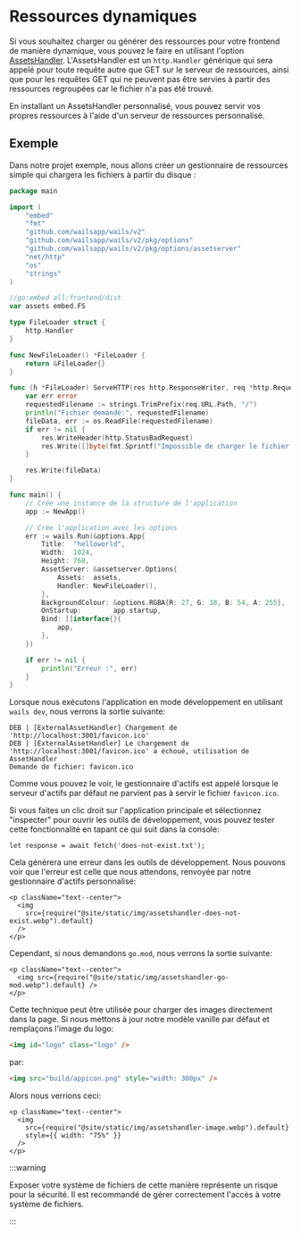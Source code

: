 # Ressources dynamiques

Si vous souhaitez charger ou générer des ressources pour votre frontend de manière dynamique, vous pouvez le faire en utilisant l'option [AssetsHandler](../reference/options#assetshandler). L'AssetsHandler est un `http.Handler` générique qui sera appelé pour toute requête autre que GET sur le serveur de ressources, ainsi que pour les requêtes GET qui ne peuvent pas être servies à partir des ressources regroupées car le fichier n'a pas été trouvé.

En installant un AssetsHandler personnalisé, vous pouvez servir vos propres ressources à l'aide d'un serveur de ressources personnalisé.

## Exemple

Dans notre projet exemple, nous allons créer un gestionnaire de ressources simple qui chargera les fichiers à partir du disque :

```go title=main.go {17-36,49}
package main

import (
	"embed"
	"fmt"
	"github.com/wailsapp/wails/v2"
	"github.com/wailsapp/wails/v2/pkg/options"
	"github.com/wailsapp/wails/v2/pkg/options/assetserver"
	"net/http"
	"os"
	"strings"
)

//go:embed all:frontend/dist
var assets embed.FS

type FileLoader struct {
	http.Handler
}

func NewFileLoader() *FileLoader {
	return &FileLoader{}
}

func (h *FileLoader) ServeHTTP(res http.ResponseWriter, req *http.Request) {
	var err error
	requestedFilename := strings.TrimPrefix(req.URL.Path, "/")
	println("Fichier demandé:", requestedFilename)
	fileData, err := os.ReadFile(requestedFilename)
	if err != nil {
		res.WriteHeader(http.StatusBadRequest)
		res.Write([]byte(fmt.Sprintf("Impossible de charger le fichier %s", requestedFilename)))
	}

	res.Write(fileData)
}

func main() {
	// Crée une instance de la structure de l'application
	app := NewApp()

	// Crée l'application avec les options
	err := wails.Run(&options.App{
		Title:  "helloworld",
		Width:  1024,
		Height: 768,
		AssetServer: &assetserver.Options{
			Assets:  assets,
			Handler: NewFileLoader(),
		},
		BackgroundColour: &options.RGBA{R: 27, G: 38, B: 54, A: 255},
		OnStartup:        app.startup,
		Bind: []interface{}{
			app,
		},
	})

	if err != nil {
		println("Erreur :", err)
	}
}
```

Lorsque nous exécutons l'application en mode développement en utilisant `wails dev`, nous verrons la sortie suivante:

```
DEB | [ExternalAssetHandler] Chargement de 'http://localhost:3001/favicon.ico'
DEB | [ExternalAssetHandler] Le chargement de 'http://localhost:3001/favicon.ico' a échoué, utilisation de AssetHandler
Demande de fichier: favicon.ico
```

Comme vous pouvez le voir, le gestionnaire d'actifs est appelé lorsque le serveur d'actifs par défaut ne parvient pas à servir le fichier `favicon.ico`.

Si vous faites un clic droit sur l'application principale et sélectionnez "inspecter" pour ouvrir les outils de développement, vous pouvez tester cette fonctionnalité en tapant ce qui suit dans la console:

```
let response = await fetch('does-not-exist.txt');
```

Cela générera une erreur dans les outils de développement. Nous pouvons voir que l'erreur est celle que nous attendons, renvoyée par notre gestionnaire d'actifs personnalisé:

```mdx-code-block
<p className="text--center">
  <img
    src={require("@site/static/img/assetshandler-does-not-exist.webp").default}
  />
</p>
```

Cependant, si nous demandons `go.mod`, nous verrons la sortie suivante:

```mdx-code-block
<p className="text--center">
  <img src={require("@site/static/img/assetshandler-go-mod.webp").default} />
</p>
```

Cette technique peut être utilisée pour charger des images directement dans la page. Si nous mettons à jour notre modèle vanille par défaut et remplaçons l'image du logo:

```html
<img id="logo" class="logo" />
```

par:

```html
<img src="build/appicon.png" style="width: 300px" />
```

Alors nous verrions ceci:

```mdx-code-block
<p className="text--center">
  <img
    src={require("@site/static/img/assetshandler-image.webp").default}
    style={{ width: "75%" }}
  />
</p>
```

:::warning

Exposer votre système de fichiers de cette manière représente un risque pour la sécurité. Il est recommandé de gérer correctement l'accès à votre système de fichiers.

:::